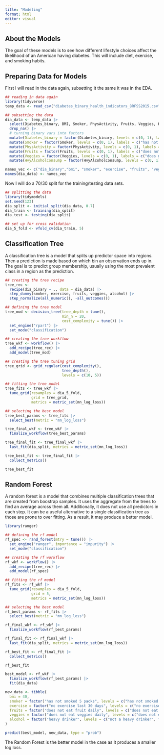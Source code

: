 ```yaml
---
title: "Modeling"
format: html
editor: visual
---
```


## About the Models
The goal of these models is to see how different lifestyle choices affect the likelihood of an American having diabetes. This will include diet, exercise, and smoking habits.

## Preparing Data for Models
First I will read in the data again, subsetting it the same it was in the EDA.
```r
## reading in data again
library(tidyverse)
temp_data <- read_csv("diabetes_binary_health_indicators_BRFSS2015.csv", col_names = TRUE)

## subsetting the data
dia_data <- temp_data |>
  select(Diabetes_binary, BMI, Smoker, PhysActivity, Fruits, Veggies, HvyAlcoholConsump) |>
  drop_na() |>
  # turning binary vars into factors
  mutate(Diabetes_binary = factor(Diabetes_binary, levels = c(0, 1), labels = c("no diabetes", "diabetes"))) |>
  mutate(Smoker = factor(Smoker, levels = c(0, 1), labels = c("has not smoked 5 packs", "has smoked 5 packs"))) |>
  mutate(PhysActivity = factor(PhysActivity, levels = c(0, 1), labels = c("no exercise last 30 days", "has exercised last 30 days"))) |>
  mutate(Fruits = factor(Fruits, levels = c(0, 1), labels = c("does not eat fruit daily", "eats fruit daily"))) |>
  mutate(Veggies = factor(Veggies, levels = c(0, 1), labels = c("does not eat veggies daily", "eats veggies daily"))) |>
  mutate(HvyAlcoholConsump = factor(HvyAlcoholConsump, levels = c(0, 1), labels = c("not a heavy drinker", "heavy drinker")))

names_vec <- c("dia_binary","bmi", "smoker", "exercise", "fruits", "veggies", "alcohol")
names(dia_data) <- names_vec
```

Now I will do a 70/30 split for the training/testing data sets.
```r
## splitting the data
library(tidymodels)
set.seed(123)
dia_split <- initial_split(dia_data, 0.7)
dia_train <- training(dia_split)
dia_test <- testing(dia_split)

## set up for cross validation
dia_5_fold <- vfold_cv(dia_train, 5)
```

## Classification Tree
A classification tree is a model that splits up predictor space into regions. Then a prediction is made based on which bin an observation ends up in. The goal is to predict group membership, usually using the most prevalent class in a region as the prediction.
```r
## creating the tree recipe
tree_rec <-
  recipe(dia_binary ~ ., data = dia_data) |>
  step_dummy(smoker, exercise, fruits, veggies, alcohol) |>
  step_normalize(all_numeric(), -all_outcomes())

## defining the tree model
tree_mod <- decision_tree(tree_depth = tune(),
                          min_n = 20,
                          cost_complexity = tune()) |>
  set_engine("rpart") |>
  set_mode("classification")

## creating the tree workflow
tree_wkf <- workflow() |>
  add_recipe(tree_rec) |>
  add_model(tree_mod)

## creating the tree tuning grid
tree_grid <- grid_regular(cost_complexity(),
                          tree_depth(),
                          levels = c(10, 5))

## fitting the tree model
tree_fits <- tree_wkf |> 
  tune_grid(resamples = dia_5_fold,
            grid = tree_grid,
            metrics = metric_set(mn_log_loss))
```

```r
## selecting the best model
tree_best_params <- tree_fits |>
  select_best(metric = "mn_log_loss")

tree_final_wkf <- tree_wkf |>
  finalize_workflow(tree_best_params)

tree_final_fit <- tree_final_wkf |>
  last_fit(dia_split, metrics = metric_set(mn_log_loss))

tree_best_fit <- tree_final_fit |>
  collect_metrics()

tree_best_fit
```

## Random Forest
A random forest is a model that combines multiple classification trees that are created from boostrap samples. It uses the aggregate from the trees to find an average across them all. Additionally, it does not use all predictors in each step. It can be a useful alternative to a single classification tree as those are prone to over fitting. As a result, it may produce a better model.
```r
library(ranger)

## defining the rf model
rf_spec <- rand_forest(mtry = tune()) |>
  set_engine("ranger", importance = "impurity") |>
  set_mode("classification")

## creating the rf workflow
rf_wkf <- workflow() |>
  add_recipe(tree_rec) |>
  add_model(rf_spec)

## fitting the rf model
rf_fits <- rf_wkf |> 
  tune_grid(resamples = dia_5_fold,
            grid = 5,
            metrics = metric_set(mn_log_loss))
```

```r
## selecting the best model
rf_best_params <- rf_fits |>
  select_best(metric = "mn_log_loss")

rf_final_wkf <- rf_wkf |>
  finalize_workflow(rf_best_params)

rf_final_fit <- rf_final_wkf |>
  last_fit(dia_split, metrics = metric_set(mn_log_loss))

rf_best_fit <- rf_final_fit |>
  collect_metrics()

rf_best_fit
```
```r
best_model <- rf_wkf |>
  finalize_workflow(rf_best_params) |>
  fit(dia_data)

new_data <- tibble(
  bmi = 40,
  smoker = factor("has not smoked 5 packs", levels = c("has not smoked 5 packs", "has smoked 5 packs")),
  exercise = factor("no exercise last 30 days", levels = c("no exercise last 30 days", "has exercised last 30 days")),
  fruits = factor("does not eat fruit daily", levels = c("does not eat fruit daily", "eats fruit daily")),
  veggies = factor("does not eat veggies daily", levels = c("does not eat veggies daily", "eats veggies daily")),
  alcohol = factor("heavy drinker", levels = c("not a heavy drinker", "heavy drinker"))
)

predict(best_model, new_data, type = "prob")
```


The Random Forest is the better model in the case as it produces a smaller log loss.